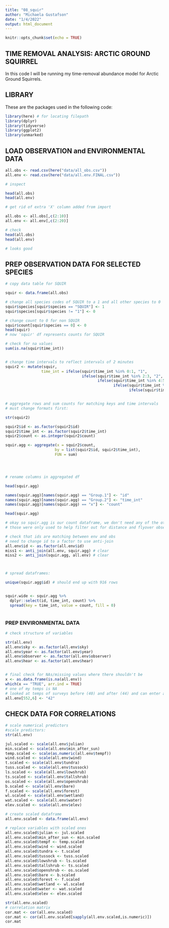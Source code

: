 ```yaml
---
title: "08_squir"
author: "Michaela Gustafson"
date: "1/4/2022"
output: html_document
---
```


```r
knitr::opts_chunk$set(echo = TRUE)
```

## TIME REMOVAL ANALYSIS: ARCTIC GROUND SQUIRREL

In this code I will be running my time-removal abundance model for Arctic Ground Squirrels.



## LIBRARY
These are the packages used in the following code:
```r
library(here) # for locating filepath
library(dplyr)
library(tidyverse)
library(ggplot2)
library(unmarked)
```


## LOAD OBSERVATION and ENVIRONMENTAL DATA

```r
all.obs <- read.csv(here("data/all_obs.csv"))
all.env <- read.csv(here("data/all.env.FINAL.csv"))

# inspect

head(all.obs)
head(all.env)

# get rid of extra 'X' column added from import

all.obs <- all.obs[,c(2:10)]
all.env <- all.env[,c(2:20)]

# check
head(all.obs)
head(all.env)

# looks good
```

## PREP OBSERVATION DATA FOR SELECTED SPECIES

```r
# copy data table for SQUIR

squir <- data.frame(all.obs)

# change all species codes of SQUIR to a 1 and all other species to 0
squir$species[squir$species == "SQUIR"] <- 1
squir$species[squir$species != "1"] <- 0

# change count to 0 for non SQUIR
squir$count[squir$species == 0] <- 0
head(squir)
# now 'squir' df represents counts for SQUIR

# check for na values
sum(is.na(squir$time_int))


# change time intervals to reflect intervals of 2 minutes
squir2 <- mutate(squir, 
                time_int = ifelse(squir$time_int %in% 0:1, "1", 
                                  ifelse(squir$time_int %in% 2:3, "2", 
                                         ifelse(squir$time_int %in% 4:5, "3",
                                                ifelse(squir$time_int %in% 6:7, "4",
                                                       ifelse(squir$time_int %in% 8:9, "5", "NA"))))))


# aggregate rows and sum counts for matching keys and time intervals
# must change formats first:

str(squir2)

squir2$id <- as.factor(squir2$id)
squir2$time_int <- as.factor(squir2$time_int)
squir2$count <- as.integer(squir2$count)

squir.agg <- aggregate(x = squir2$count, 
                      by = list(squir2$id, squir2$time_int), 
                      FUN = sum)




# rename columns in aggregated df

head(squir.agg)

names(squir.agg)[names(squir.agg) == "Group.1"] <- "id"
names(squir.agg)[names(squir.agg) == "Group.2"] <- "time_int"
names(squir.agg)[names(squir.agg) == "x"] <- "count"

head(squir.agg)

# okay so squir.agg is our count dataframe, we don't need any of the other columns,
# those were only used to help filter out for distance and flyover observatiosn

# check that ids are matching between env and obs
# need to change id to a factor to use anti-join
all.env$id <- as.factor(all.env$id)
miss1 <- anti_join(all.env, squir.agg) # clear
miss2 <- anti_join(squir.agg, all.env) # clear



# spread dataframes:

unique(squir.agg$id) # should end up with 916 rows


squir.wide <- squir.agg %>%
  dplyr::select(id, time_int, count) %>%
  spread(key = time_int, value = count, fill = 0)



```

### PREP ENVIRONMENTAL DATA
```r
# check structure of variables

str(all.env) 
all.env$sky <- as.factor(all.env$sky)
all.env$year <- as.factor(all.env$year)
all.env$observer <- as.factor(all.env$observer)
all.env$hear <- as.factor(all.env$hear)


# final check for NAs/missing values where there shouldn't be
x <- as.data.frame(is.na(all.env))
which(x == "TRUE", arr.ind = TRUE)
# one of my temps is NA
# looked at temps of surveys before (40) and after (44) and can enter a temp
all.env[552,6] <- "42"
```

## CHECK DATA FOR CORRELATIONS

```r

# scale numerical predictors
#scale predictors:
str(all.env)

jul.scaled <- scale(all.env$julian)
min.scaled <- scale(all.env$min_after_sun)
temp.scaled <- scale(as.numeric(all.env$tempf))
wind.scaled <- scale(all.env$wind)
t.scaled <- scale(all.env$tundra)
tuss.scaled <- scale(all.env$tussock)
ls.scaled <- scale(all.env$lowshrub)
ts.scaled <- scale(all.env$tallshrub)
os.scaled <- scale(all.env$openshrub)
b.scaled <- scale(all.env$bare)
f.scaled <- scale(all.env$forest)
wl.scaled <- scale(all.env$wetland)
wat.scaled <- scale(all.env$water)
elev.scaled <- scale(all.env$elev)

# create scaled dataframe
all.env.scaled <- data.frame(all.env)

# replace variables with scaled ones
all.env.scaled$julian <- jul.scaled
all.env.scaled$min_after_sun <- min.scaled
all.env.scaled$tempf <- temp.scaled
all.env.scaled$wind <- wind.scaled
all.env.scaled$tundra <- t.scaled
all.env.scaled$tussock <- tuss.scaled
all.env.scaled$lowshrub <- ls.scaled
all.env.scaled$tallshrub <- ts.scaled
all.env.scaled$openshrub <- os.scaled
all.env.scaled$bare <- b.scaled
all.env.scaled$forest <- f.scaled
all.env.scaled$wetland <- wl.scaled
all.env.scaled$water <- wat.scaled
all.env.scaled$elev <- elev.scaled

str(all.env.scaled)
# correlation matrix
cor.mat <- cor(all.env.scaled)
cor.mat <- cor(all.env.scaled[sapply(all.env.scaled,is.numeric)])
cor.mat
```














